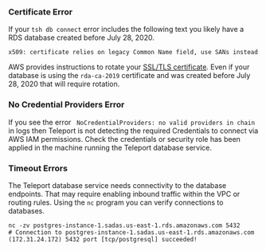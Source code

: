 ### Certificate Error

If your `tsh db connect` error includes the following text you likely have a RDS database created before July 28, 2020.

```code
x509: certificate relies on legacy Common Name field, use SANs instead
```

AWS provides instructions to rotate your [SSL/TLS certificate](https://docs.aws.amazon.com/AmazonRDS/latest/UserGuide/UsingWithRDS.SSL-certificate-rotation.html). Even if
your database is using the `rda-ca-2019` certificate and was created before July 28, 2020 that 
will require rotation.

### No Credential Providers Error

If you see the error ` NoCredentialProviders: no valid providers in chain` in logs then Teleport
is not detecting the required Credentials to connect via AWS IAM permissions.  Check
the credentials or security role has been applied in the machine running the Teleport database service.

### Timeout Errors

The Teleport database service needs connectivity to the database endpoints.  That may require
enabling inbound traffic within the VPC or routing rules. Using the `nc`
program you can verify connections to databases.   

```code
nc -zv postgres-instance-1.sadas.us-east-1.rds.amazonaws.com 5432
# Connection to postgres-instance-1.sadas.us-east-1.rds.amazonaws.com (172.31.24.172) 5432 port [tcp/postgresql] succeeded!
```